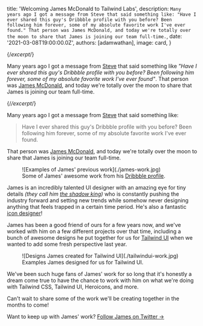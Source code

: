 
  title: 'Welcoming James McDonald to Tailwind Labs',
  description: `Many years ago I got a message from Steve that said something like: "Have I ever shared this guy's Dribbble profile with you before? Been following him forever, some of my absolute favorite work I've ever found." That person was James McDonald, and today we're totally over the moon to share that James is joining our team full-time.`,
  date: '2021-03-08T19:00:00.0Z',
  authors: [adamwathan],
  image: card,
}

{/*excerpt*/}

Many years ago I got a message from [Steve](https://twitter.com/steveschoger) that said something like _"Have I ever shared this guy's Dribbble profile with you before? Been following him forever, some of my absolute favorite work I've ever found"_. That person was [James McDonald](https://dribbble.com/james), and today we're totally over the moon to share that James is joining our team full-time.

{/*/excerpt*/}

Many years ago I got a message from [Steve](https://twitter.com/steveschoger) that said something like:

> Have I ever shared this guy's Dribbble profile with you before? Been following him forever, some of my absolute favorite work I've ever found.

That person was [James McDonald](https://dribbble.com/james), and today we're totally over the moon to share that James is joining our team full-time.

<figure>
  ![Examples of James' previous work](./james-work.jpg)
  <figcaption>
    Some of James' awesome work from his <a href="https://dribbble.com/james">Dribbble profile</a>.
  </figcaption>
</figure>

James is an incredibly talented UI designer with an amazing eye for tiny details _(they call him [the shadow king](https://dribbble.com/shots/3985645-Newsletter-Sign-Up))_ who is constantly pushing the industry forward and setting new trends while somehow never designing anything that feels trapped in a certain time period. He's also a fantastic [icon designer](https://dribbble.com/shots/14568974-)!

James has been a good friend of ours for a few years now, and we've worked with him on a few different projects over that time, including a bunch of awesome designs he put together for us for <a href="https://tailwindui.com/">Tailwind UI</a> when we wanted to add some fresh perspective last year.

<figure>
  ![Designs James created for Tailwind UI](./tailwindui-work.jpg)
  <figcaption>
    Examples James designed for us for Tailwind UI.
  </figcaption>
</figure>

We've been such huge fans of James' work for so long that it's honestly a dream come true to have the chance to work with him on what we're doing with Tailwind CSS, Tailwind UI, Heroicons, and more.

Can't wait to share some of the work we'll be creating together in the months to come!

Want to keep up with James' work? <a href="https://twitter.com/jamesm">Follow James on Twitter →</a>
